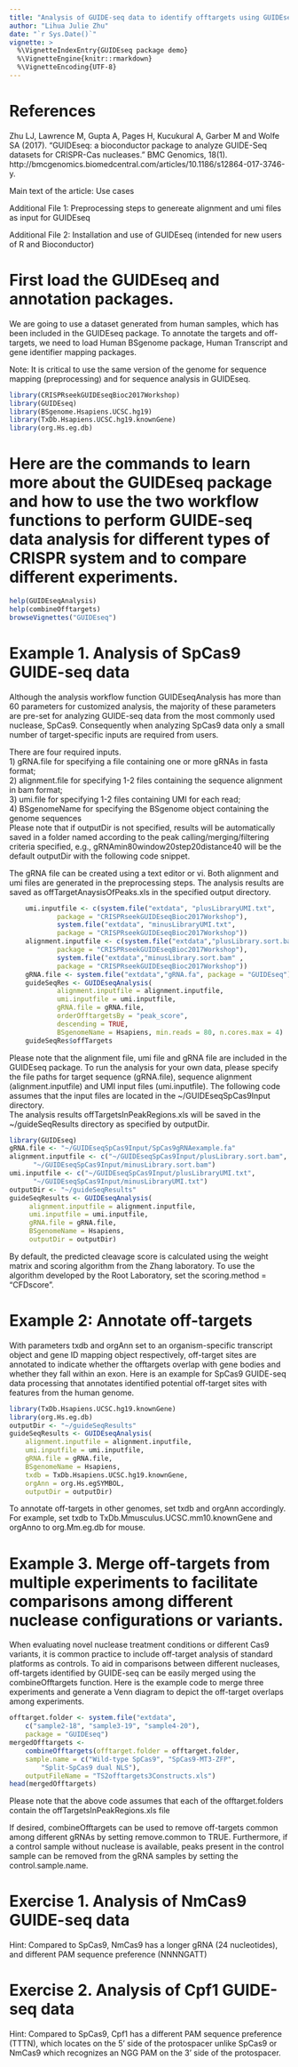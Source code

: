 ```yaml
---
title: "Analysis of GUIDE-seq data to identify offtargets using GUIDEseq package"
author: "Lihua Julie Zhu"
date: "`r Sys.Date()`"
vignette: >
  %\VignetteIndexEntry{GUIDEseq package demo}
  %\VignetteEngine{knitr::rmarkdown}
  %\VignetteEncoding{UTF-8}
---
```


References  
========================================================
Zhu LJ, Lawrence M, Gupta A, Pages H, Kucukural A, Garber M and Wolfe SA (2017). “GUIDEseq: a bioconductor package to analyze GUIDE-Seq datasets for CRISPR-Cas nucleases.” BMC Genomics, 18(1). http://bmcgenomics.biomedcentral.com/articles/10.1186/s12864-017-3746-y.  

Main text of the article: Use cases  

Additional File 1: Preprocessing steps to genereate alignment and umi files as input for GUIDEseq  

Additional File 2: Installation and use of GUIDEseq (intended for new users of R and Bioconductor)  


First load the GUIDEseq and annotation packages.  
========================================================

We are going to use a dataset generated from human samples, which has been included in the GUIDEseq package.
To annotate the targets and off-targets, we need to load Human BSgenome package, Human Transcript and gene identifier mapping packages.  

Note: It is critical to use the same version of the genome for sequence mapping (preprocessing) and for sequence analysis in GUIDEseq.  

```r
library(CRISPRseekGUIDEseqBioc2017Workshop)
library(GUIDEseq)
library(BSgenome.Hsapiens.UCSC.hg19)
library(TxDb.Hsapiens.UCSC.hg19.knownGene)
library(org.Hs.eg.db)
```

Here are the commands to learn more about the GUIDEseq package and how to use the two workflow functions to perform GUIDE-seq data analysis for different types of CRISPR system and to compare different experiments.  
========================================================

```r
help(GUIDEseqAnalysis)
help(combineOfftargets)
browseVignettes("GUIDEseq")
```

Example 1. Analysis of SpCas9 GUIDE-seq data
========================================================
Although the analysis workflow function GUIDEseqAnalysis has more than 60 parameters for customized analysis, the majority of these parameters are pre-set for analyzing GUIDE-seq data from the most commonly used nuclease, SpCas9. Consequently when analyzing SpCas9 data only a small number of target-specific inputs are required from users.   

There are four required inputs.  
1) gRNA.file for specifying a file containing one or more gRNAs in fasta format;  
2) alignment.file for specifying 1-2 files containing the sequence alignment in bam format;  
3) umi.file for specifying 1-2 files containing UMI for each read;  
4) BSgenomeName for specifying the BSgenome object containing the genome sequences  
Please note that if outputDir is not specified, results will be automatically saved in a folder named according to the peak calling/merging/filtering criteria specified, e.g., gRNAmin80window20step20distance40 will be the default outputDir with the following code snippet.   

The gRNA file can be created using a text editor or vi. Both alignment and umi files are generated in the preprocessing steps. The analysis results are saved as offTargetAnaysisOfPeaks.xls in the specified output directory.  


```r
    umi.inputfile <- c(system.file("extdata", "plusLibraryUMI.txt",
            package = "CRISPRseekGUIDEseqBioc2017Workshop"),
            system.file("extdata", "minusLibraryUMI.txt",
            package = "CRISPRseekGUIDEseqBioc2017Workshop"))
    alignment.inputfile <- c(system.file("extdata","plusLibrary.sort.bam" ,
            package = "CRISPRseekGUIDEseqBioc2017Workshop"),
            system.file("extdata","minusLibrary.sort.bam" ,
            package = "CRISPRseekGUIDEseqBioc2017Workshop"))
    gRNA.file <- system.file("extdata","gRNA.fa", package = "GUIDEseq")
    guideSeqRes <- GUIDEseqAnalysis(
            alignment.inputfile = alignment.inputfile,
            umi.inputfile = umi.inputfile, 
            gRNA.file = gRNA.file,
            orderOfftargetsBy = "peak_score",
            descending = TRUE, 
            BSgenomeName = Hsapiens, min.reads = 80, n.cores.max = 4)
    guideSeqRes$offTargets
```

Please note that the alignment file, umi file and gRNA file are included in the GUIDEseq package. To run the analysis for your own data,  please specify the file paths for target sequence (gRNA.file), sequence alignment (alignment.inputfile) and UMI input files (umi.inputfile). The following code assumes that the input files are located in the ~/GUIDEseqSpCas9Input directory.  
The analysis results offTargetsInPeakRegions.xls will be saved in the ~/guideSeqResults directory as specified by outputDir.  


```r
library(GUIDEseq)
gRNA.file <- "~/GUIDEseqSpCas9Input/SpCas9gRNAexample.fa"
alignment.inputfile <- c("~/GUIDEseqSpCas9Input/plusLibrary.sort.bam",     
      "~/GUIDEseqSpCas9Input/minusLibrary.sort.bam")
umi.inputfile <- c("~/GUIDEseqSpCas9Input/plusLibraryUMI.txt", 
      "~/GUIDEseqSpCas9Input/minusLibraryUMI.txt")
outputDir <- "~/guideSeqResults"
guideSeqResults <- GUIDEseqAnalysis(
     alignment.inputfile = alignment.inputfile,
     umi.inputfile = umi.inputfile,
     gRNA.file = gRNA.file,
     BSgenomeName = Hsapiens, 
     outputDir = outputDir)
```

By default, the predicted cleavage score is calculated using the weight matrix and scoring algorithm from the Zhang laboratory. To use the algorithm developed by the Root Laboratory, set the scoring.method = "CFDscore".   


Example 2: Annotate off-targets
========================================================

With parameters txdb and orgAnn set to an organism-specific transcript object and gene ID mapping object respectively, off-target sites are annotated to indicate whether the offtargets overlap with gene bodies and whether they fall within an exon. Here is an example for SpCas9 GUIDE-seq data processing that annotates identified potential off-target sites with features from the human genome.  

```r
library(TxDb.Hsapiens.UCSC.hg19.knownGene)
library(org.Hs.eg.db)
outputDir <- "~/guideSeqResults"
guideSeqResults <- GUIDEseqAnalysis(
    alignment.inputfile = alignment.inputfile,
    umi.inputfile = umi.inputfile,
    gRNA.file = gRNA.file,
    BSgenomeName = Hsapiens, 
    txdb = TxDb.Hsapiens.UCSC.hg19.knownGene, 
    orgAnn = org.Hs.egSYMBOL,
    outputDir = outputDir)
```

To annotate off-targets in other genomes, set txdb and orgAnn accordingly. For example, set txdb to TxDb.Mmusculus.UCSC.mm10.knownGene and orgAnno to org.Mm.eg.db for mouse.


Example 3. Merge off-targets from multiple experiments to facilitate comparisons among different nuclease configurations or variants.
========================================================
When evaluating novel nuclease treatment conditions or different Cas9 variants, it is common practice to include off-target analysis of standard platforms as controls. To aid in comparisons between different nucleases, off-targets identified by GUIDE-seq can be easily merged using the combineOfftargets function.  Here is the example code to merge three experiments and generate a Venn diagram to depict the off-target overlaps among experiments.  

```r
offtarget.folder <- system.file("extdata",  
    c("sample2-18", "sample3-19", "sample4-20"),
    package = "GUIDEseq")
mergedOfftargets <-
    combineOfftargets(offtarget.folder = offtarget.folder,
    sample.name = c("Wild-type SpCas9", "SpCas9-MT3-ZFP",
        "Split-SpCas9 dual NLS"), 
    outputFileName = "TS2offtargets3Constructs.xls")
head(mergedOfftargets)
```

Please note that the above code assumes that each of the offtarget.folders contain the offTargetsInPeakRegions.xls file  

If desired, combineOfftargets can be used to remove off-targets common among different gRNAs by setting remove.common to TRUE. Furthermore, if a control sample without nuclease is available, peaks present in the control sample can be removed from the gRNA samples by setting the control.sample.name.  


Exercise 1.  Analysis of NmCas9 GUIDE-seq data  
========================================================
Hint: Compared to SpCas9, NmCas9 has a longer gRNA (24 nucleotides), and different PAM sequence preference (NNNNGATT)  
    

Exercise 2. Analysis of Cpf1 GUIDE-seq data  
========================================================
Hint: Compared to SpCas9, Cpf1 has a different PAM sequence preference (TTTN), which locates on the 5' side of the protospacer unlike SpCas9 or NmCas9 which recognizes an NGG PAM on the 3' side of the protospacer.  
